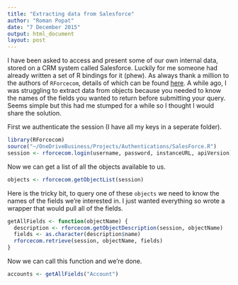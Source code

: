 ```yaml
---
title: "Extracting data from Salesforce"
author: "Roman Popat"
date: "7 December 2015"
output: html_document
layout: post
---
```


I have been asked to access and present some of our own internal data, stored on a CRM system called Salesforce. Luckily for me someone had already written a set of R bindings for it (phew). As always thank a million to the authors of `RForcecom`, details of which can be found [here](http://rforcecom.plavox.info/). A while ago, I was struggling to extract data from objects because you needed to know the names of the fields you wanted to return before submitting your query. Seems simple but this had me stumped for a while so I thought I would share the solution.

First we authenticate the session (I have all my keys in a seperate folder).

```r
library(RForcecom)
source("~/OneDriveBusiness/Projects/Authentications/SalesForce.R")
session <- rforcecom.login(username, password, instanceURL, apiVersion)
```

Now we can get a list of all the objects available to us.

```r
objects <- rforcecom.getObjectList(session)
```

Here is the tricky bit, to query one of these `objects` we need to know the names of the fields we're interested in. I just wanted everything so wrote a wrapper that would pull all of the fields.

```r
getAllFields <- function(objectName) {
  description <- rforcecom.getObjectDescription(session, objectName)
  fields <- as.character(description$name)
  rforcecom.retrieve(session, objectName, fields)
}
```

Now we can call this function and we're done.

```r
accounts <- getAllFields("Account")
```




